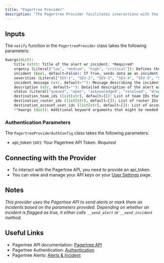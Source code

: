 ```yaml
---
title: "Pagertree Provider"
description: "The Pagertree Provider facilitates interactions with the Pagertree API, allowing the retrieval and management of alerts."
---
```


## Inputs

The `notify` function in the `PagertreeProvider` class takes the following parameters:

```python
kwargs(dict):
    title (str): Title of the alert or incident. *Required*
    urgency (Literal["low", "medium", "high", "critical"]): Defines the urgency of the alert. *Required*
    incident (bool, default=False): If True, sends data as an incident. *Optional*
    severities (Literal["SEV-1", "SEV-2", "SEV-3", "SEV-4", "SEV-5", "SEV_UNKNOWN"], default="SEV-5"): Specifies the severity level of the incident. *Optional*
    incident_message (str, default=""): Message describing the incident. *Optional*
    description (str, default=""): Detailed description of the alert or incident. *Optional*
    status (Literal["queued", "open", "acknowledged", "resolved", "dropped"], default="queued"): Status of the alert or incident. *Optional*
    destination_team_ids (list[str], default=[]): List of team IDs that the alert or incident will be sent to. *Optional*
    destination_router_ids (list[str], default=[]): List of router IDs that the alert or incident will be sent to. *Optional*
    destination_account_user_ids (list[str], default=[]): List of account user IDs that the alert or incident will be sent to. *Optional*
    **kwargs (dict): Additional keyword arguments that might be needed for future use. *Optional*
```


### Authentication Parameters

The `PagertreeProviderAuthConfig` class takes the following parameters:
- api_token (str): Your Pagertree API Token. *Required*


## Connecting with the Provider

- To interact with the Pagertree API, you need to provide an api_token.
- You can view and manage your API keys on your [User Settings](https://app.pagertree.com/user/settings) page.


## Notes

_This provider uses the Pagertree API to send alerts or mark them as incidents based on the parameters provided. Depending on whether an incident is flagged as true, it either calls `__send_alert` or `__send_incident` method._


## Useful Links

- Pagertree API documentation: [Pagertree API](https://pagertree.com/docs)
- Pagertree Authentication: [Authentication](https://pagertree.com/docs/api/authentication)
- Pagertree Alerts: [Alerts & Incident](https://pagertree.com/docs/api/alerts)
